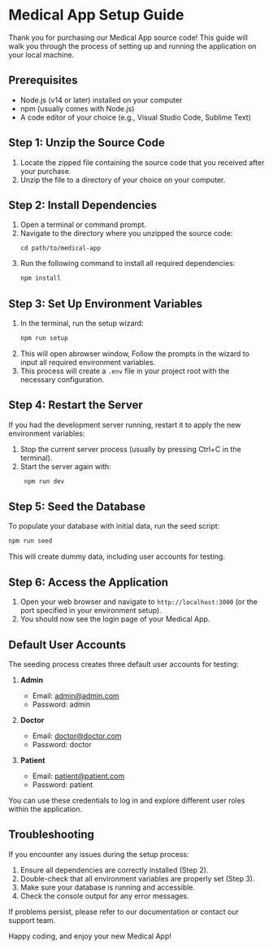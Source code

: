 # Medical App Setup Guide

Thank you for purchasing our Medical App source code! This guide will walk you through the process of setting up and running the application on your local machine.

## Prerequisites

- Node.js (v14 or later) installed on your computer
- npm (usually comes with Node.js)
- A code editor of your choice (e.g., Visual Studio Code, Sublime Text)

## Step 1: Unzip the Source Code

1. Locate the zipped file containing the source code that you received after your purchase.
2. Unzip the file to a directory of your choice on your computer.

## Step 2: Install Dependencies

1. Open a terminal or command prompt.
2. Navigate to the directory where you unzipped the source code:
   ```
   cd path/to/medical-app
   ```
3. Run the following command to install all required dependencies:
   ```bash copy
   npm install
   ```

## Step 3: Set Up Environment Variables

1. In the terminal, run the setup wizard:
   ```bash copy
   npm run setup
   ```
2. This will open abrowser window, Follow the prompts in the wizard to input all required environment variables.
3. This process will create a `.env` file in your project root with the necessary configuration.

## Step 4: Restart the Server

If you had the development server running, restart it to apply the new environment variables:

1. Stop the current server process (usually by pressing Ctrl+C in the terminal).
2. Start the server again with:
   ```bash copy
    npm run dev
   ```

## Step 5: Seed the Database

To populate your database with initial data, run the seed script:

```bash copy
npm run seed
```

This will create dummy data, including user accounts for testing.

## Step 6: Access the Application

1. Open your web browser and navigate to `http://localhost:3000` (or the port specified in your environment setup).
2. You should now see the login page of your Medical App.

## Default User Accounts

The seeding process creates three default user accounts for testing:

1. **Admin**

   - Email: admin@admin.com
   - Password: admin

2. **Doctor**

   - Email: doctor@doctor.com
   - Password: doctor

3. **Patient**
   - Email: patient@patient.com
   - Password: patient

You can use these credentials to log in and explore different user roles within the application.

## Troubleshooting

If you encounter any issues during the setup process:

1. Ensure all dependencies are correctly installed (Step 2).
2. Double-check that all environment variables are properly set (Step 3).
3. Make sure your database is running and accessible.
4. Check the console output for any error messages.

If problems persist, please refer to our documentation or contact our support team.

Happy coding, and enjoy your new Medical App!
